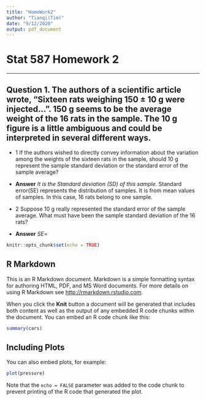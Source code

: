 ```yaml
---
title: "HomeWork2"
author: "Tianqi(Tim)"
date: "9/12/2020"
output: pdf_document
---
```


# Stat 587 Homework 2

---
##  Question 1. The authors of a scientific article wrote, “Sixteen rats weighing 150 $\pm$ 10 g were injected...”. 150 g seems to be the average weight of the 16 rats in the sample. The 10 g figure is a little ambiguous and could be interpreted in several different ways.

* 1  If the authors wished to directly convey information about the variation among the weights of the sixteen rats in the sample, should 10 g represent the sample standard deviation or the standard error of the sample average?

- **Answer** *It is the Standard deviation (SD) of this sample.* Standard error(SE) represents the distribution of samples. It is from mean values of samples. In this case, 16 rats belong to one sample.

* 2  Suppose 10 g really represented the standard error of the sample average. What must have been the sample standard deviation of the 16 rats?

- **Answer** $SE =$ \frac{$\sigma$}{\sqrt{n}}




```r
knitr::opts_chunk$set(echo = TRUE)
```

## R Markdown

This is an R Markdown document. Markdown is a simple formatting syntax for authoring HTML, PDF, and MS Word documents. For more details on using R Markdown see <http://rmarkdown.rstudio.com>.

When you click the **Knit** button a document will be generated that includes both content as well as the output of any embedded R code chunks within the document. You can embed an R code chunk like this:

```r
summary(cars)
```

## Including Plots

You can also embed plots, for example:

```r
plot(pressure)
```

Note that the `echo = FALSE` parameter was added to the code chunk to prevent printing of the R code that generated the plot.
